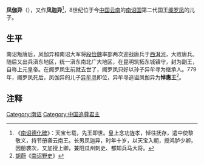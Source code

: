 '''凤伽异'''（{{bd|739年||779年前|}}），又作'''凤迦异'''<ref>《[[南诏德化碑|南诏德化碑]]》：天宝七载，先王即世。皇上念功旌孝，悼往抚存，遣中使黎敬义，持节册袭云南王。长男凤迦异，时年十岁，以天宝入朝，授鸿胪少卿，因册袭次，又加授上卿，兼阳瓜州刺史、都知兵马大将。</ref>，8世纪位于今[[中国|中国]][[云南|云南]]的[[南诏国|南诏国]]第二代国王[[阁罗凤|阁罗凤]]的儿子。

==生平==
南诏叛唐后，凤伽异和南诏大军将[[段俭魏|段俭魏]]率部两次迎战唐兵于[[西洱河|西洱河]]，大败唐兵。随后又出兵滇东地区，统一滇东南北广大地区，在昆明筑拓东城镇守，封为副王，自称上元皇帝。在阁罗凤生前就去世了，阁罗凤只好以孙子异牟寻为继承人。779年，阁罗凤死后，凤伽异的儿子[[异牟寻|异牟寻]]即位，异牟寻追谥凤伽异为'''悼惠王'''<ref>[[胡蔚|胡蔚]]《[[南诏野史|南诏野史]]》</ref>。

==注释==
{{reflist}}

{{南詔君主}}

[[Category:南诏|Category:南诏]]
[[Category:中国追尊君主|Category:中国追尊君主]]